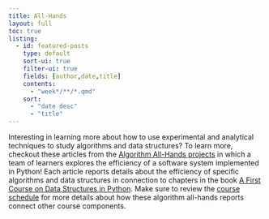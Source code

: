 ```yaml
---
title: All-Hands
layout: full
toc: true
listing:
  - id: featured-posts
    type: default
    sort-ui: true
    filter-ui: true
    fields: [author,date,title]
    contents:
      - "week*/**/*.qmd"
    sort:
      - "date desc"
      - "title"
---
```


Interesting in learning more about how to use experimental and analytical
techniques to study algorithms and data structures? To learn more, checkout
these articles from the [Algorithm All-Hands projects](../syllabus/index.qmd)
in which a team of learners explores the efficiency of a software system
implemented in Python! Each article reports details about the efficiency of
specific algorithms and data structures in connection to chapters in the book
[A First Course on Data Structures in
Python](https://donsheehy.github.io/datastructures/). Make sure to review the
[course schedule](../schedule/index.qmd) for more details about how these
algorithm all-hands reports connect other course components. 

:::{#featured-posts}
:::
